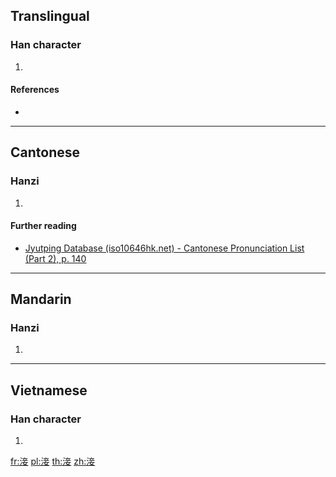 {{character info/new}}
==Translingual==

===Han character===
{{Han char|rn=85|rad=水|as=08|sn=11|four=|canj=EYTV|ids=⿰氵妾}}

# {{defn|Han|sort=水08}}

====References====
* {{Han ref|kx=0628.300|dkj=17612|dj=1030.180|hdz=31659.060|uh=6DC1|ud=28097}}

----

==Cantonese==

===Hanzi===
{{yue-hanzi|jyut=[[cip3]]|y=chip3}}

# {{defn|lang=yue|sort=水08}}

====Further reading====
*[http://www.iso10646hk.net/jp/document/download.jsp Jyutping Database (iso10646hk.net) - Cantonese Pronunciation List (Part 2), p. 140]

----

==Mandarin==

===Hanzi===
{{cmn-hanzi|pin=[[qiè]] ([[qie4]])|wg=ch'ieh<sup>4</sup>}}

# {{defn|lang=cmn|sort=水08}}

----

==Vietnamese==

===Han character===
{{vi-readings|rs=水08| hanviet = thiếp}}

# {{defn|lang=vi|sort=水08}}

[[fr:淁]]
[[pl:淁]]
[[th:淁]]
[[zh:淁]]